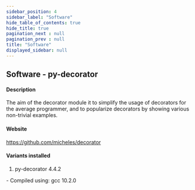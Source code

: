 ```yaml
---
sidebar_position: 4
sidebar_label: "Software"
hide_table_of_contents: true
hide_title: true
pagination_next : null
pagination_prev : null
title: "Software"
displayed_sidebar: null
---
```


## Software - py-decorator


#### Description
The aim of the decorator module it to simplify the usage of decorators for the average programmer, and to popularize decorators by showing various non-trivial examples.

#### Website
https://github.com/micheles/decorator

#### Variants installed
1. py-decorator 4.4.2
<div class="ul-circle">
    - Compiled using: gcc 10.2.0
</div>

